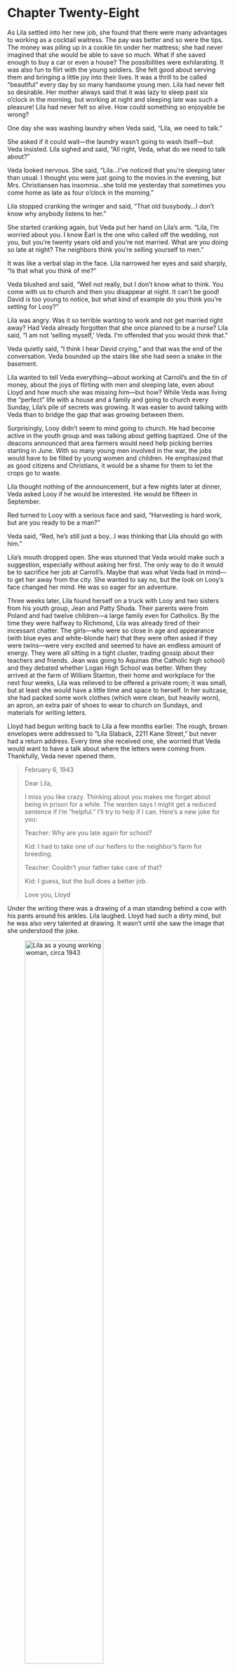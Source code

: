 # Chapter Twenty-Eight

As Lila settled into her new job, she found that there were many advantages to working as a cocktail waitress. The pay was better and so were the tips. The money was piling up in a cookie tin under her mattress; she had never imagined that she would be able to save so much. What if she saved enough to buy a car or even a house? The possibilities were exhilarating. It was also fun to flirt with the young soldiers. She felt good about serving them and bringing a little joy into their lives. It was a thrill to be called "beautiful" every day by so many handsome young men. Lila had never felt so desirable. Her mother always said that it was lazy to sleep past six o'clock in the morning, but working at night and sleeping late was such a pleasure! Lila had never felt so alive. How could something so enjoyable be wrong?  

One day she was washing laundry when Veda said, "Lila, we need to talk." 

She asked if it could wait---the laundry wasn't going to wash itself---but Veda insisted. Lila sighed and said, "All right, Veda, what do we need to talk about?" 

Veda looked nervous. She said, "Lila&hellip;I've noticed that you're sleeping later than usual. I thought you were just going to the movies in the evening, but Mrs. Christiansen has insomnia&hellip;she told me yesterday that sometimes you come home as late as four o'clock in the morning." 

Lila stopped cranking the wringer and said, "That old busybody&hellip;I don't know why anybody listens to her." 

She started cranking again, but Veda put her hand on Lila's arm. "Lila, I'm worried about you. I know Earl is the one who called off the wedding, not you, but you're twenty years old and you're not married. What are you doing so late at night? The neighbors think you're selling yourself to men."  

It was like a verbal slap in the face. Lila narrowed her eyes and said sharply, "Is that what you think of me?" 

Veda blushed and said, "Well not really, but I don't know what to think. You come with us to church and then you disappear at night. It can't be good! David is too young to notice, but what kind of example do you think you're setting for Looy?" 

Lila was angry. Was it so terrible wanting to work and not get married right away? Had Veda already forgotten that she once planned to be a nurse? Lila said, "I am not 'selling myself,' Veda. I'm offended that you would think that." 

Veda quietly said, "I think I hear David crying," and that was the end of the conversation. Veda bounded up the stairs like she had seen a snake in the basement.  

Lila wanted to tell Veda everything---about working at Carroll's and the tin of money, about the joys of flirting with men and sleeping late, even about Lloyd and how much she was missing him---but how? While Veda was living the "perfect" life with a house and a family and going to church every Sunday, Lila's pile of secrets was growing. It was easier to avoid talking with Veda than to bridge the gap that was growing between them.  

Surprisingly, Looy didn't seem to mind going to church. He had become active in the youth group and was talking about getting baptized. One of the deacons announced that area farmers would need help picking berries starting in June. With so many young men involved in the war, the jobs would have to be filled by young women and children. He emphasized that as good citizens and Christians, it would be a shame for them to let the crops go to waste. 

Lila thought nothing of the announcement, but a few nights later at dinner, Veda asked Looy if he would be interested. He would be fifteen in September. 

Red turned to Looy with a serious face and said, "Harvesting is hard work, but are you ready to be a man?" 

Veda said, "Red, he's still just a boy&hellip;I was thinking that Lila should go with him." 

Lila's mouth dropped open. She was stunned that Veda would make such a suggestion, especially without asking her first. The only way to do it would be to sacrifice her job at Carroll's. Maybe that was what Veda had in mind---to get her away from the city. She wanted to say no, but the look on Looy's face changed her mind. He was so eager for an adventure.  

Three weeks later, Lila found herself on a truck with Looy and two sisters from his youth group, Jean and Patty Shuda. Their parents were from Poland and had twelve children---a large family even for Catholics. By the time they were halfway to Richmond, Lila was already tired of their incessant chatter. The girls---who were so close in age and appearance (with blue eyes and white-blonde hair) that they were often asked if they were twins---were very excited and seemed to have an endless amount of energy. They were all sitting in a tight cluster, trading gossip about their teachers and friends. Jean was going to Aquinas (the Catholic high school) and they debated whether Logan High School was better. When they arrived at the farm of William Stanton, their home and workplace for the next four weeks, Lila was relieved to be offered a private room; it was small, but at least she would have a little time and space to herself. In her suitcase, she had packed some work clothes (which were clean, but heavily worn), an apron, an extra pair of shoes to wear to church on Sundays, and materials for writing letters.  

Lloyd had begun writing back to Lila a few months earlier. The rough, brown envelopes were addressed to "Lila Slaback, 2211 Kane Street," but never had a return address. Every time she received one, she worried that Veda would want to have a talk about where the letters were coming from. Thankfully, Veda never opened them.  

> February 6, 1943  
>
> Dear Lila,  
>
> I miss you like crazy. Thinking about you makes me forget about being in prison for a while. The warden says I might get a reduced sentence if I'm "helpful." I'll try to help if I can. Here's a new joke for you:  
>
> Teacher: Why are you late again for school?  
>
> Kid: I had to take one of our heifers to the neighbor's farm for breeding.  
>
> Teacher: Couldn't your father take care of that?  
>
> Kid: I guess, but the bull does a better job.  
>
> Love you, Lloyd

Under the writing there was a drawing of a man standing behind a cow with his pants around his ankles. Lila laughed. Lloyd had such a dirty mind, but he was also very talented at drawing. It wasn't until she saw the image that she understood the joke.  

![Lila as a young working woman, circa 1943](images/Akou15.jpg){fig-alt="A black-and-white snapshot of a young woman wearing a patterned blouse, a light jacket, and a knee-length skirt. She is smiling and standing in front of a modest house that needs a fresh coat of paint. It may be the house where she grew up." width="65%"}

By the end of the first week, Lila regretted that she had not said no to Veda. Although summer was just getting underway, it was hot, and the mosquitoes were thick. It was fun to pick berries on a Saturday---the Slabacks had done that many times to get berries for jam---but doing it every day was backbreaking work. The strawberries were low to the ground. It was killing her knees. The blueberries grew on higher bushes, but they were so small. It took a lot of picking to fill a single bucket. The berries ripened in stages; by the time they reached the end of the field, it would be time to go back and pick the berries that had just ripened. She was grateful when Mrs. Stanton asked if she would help with cleaning and food preparation in the afternoon. Anything to get out of the fields a little early.  

Looy, Jean, and Patty were sleeping in the barn. Lila knew that Veda would not approve of the "mixed company," but her only choice was to keep her private room or sleep in the barn with them. Lila decided to keep the room. What Veda didn't know wouldn't hurt her. Besides---after spending all day in the fields, what trouble could Looy and the girls possibly get into? Lila was worn out from the work and assumed they were too.  

Four weeks later, the berry season was over. Mr. Stanton thanked them for their hard work and paid them each fifty dollars. Looy and the girls were thrilled. All the way home, they talked about how they would spend the money. Jean and Patty were giving part of their wages to their parents, but Veda had already promised Looy that he could keep whatever he earned. Lila was disappointed. She could have made more money in one week by working at Carroll's.  

A few months later, they heard that Jean was pregnant. Her parents had decided that Looy and Jean were "too young" to get married, so they sent her to live in a house for unwed mothers. It was supposed to be a secret, but of course, everyone in the church knew. It was a major scandal. A few days after they heard the news, Veda cornered Lila in the kitchen and demanded to know why Lila had "allowed" this to happen while they were on the farm. "You were the adult! You were supposed to make sure that nothing happened!"  

Lila flushed with anger and frustration that Veda was blaming her. She yelled, "You and I were both there when Red asked Looy if he wanted to be a man. What did you think was going to happen, Veda? Was I supposed to treat him like a child?" Sometimes while walking to and from work, Lila wondered if Jean's baby would be a boy or a girl. Would he or she be funny or serious? Would the baby grow up to be a factory worker or maybe something more exciting like a famous wrestler? How could Jean's parents force her to give the child up for adoption? How could Jean just allow it to happen? Maybe Looy and Jean were too young to get married, but it was a tragedy for everyone. The baby would never know that he or she was a Slaback.  

## Notes

The work of cocktail waitressing combines food and beverage service with adult entertainment. I know for a fact that Lila worked in bars as an adult. She might have found the work exciting, but it was not very socially acceptable. It's a very different lifestyle from being a Catholic stay-at-home mother. Lila and Veda were naturally growing apart. I imagine how difficult it would have been for Lila to be confronted and judged by her not-much-older sister.  

I stumbled across a tiny snippet of news that Lila and "Loy" were picking berries in Minnesota in 1942. I questioned whether that was Lloyd or Loyal, but I eventually realized that Lloyd was in prison during that time. In this chapter, the job becomes a pretext for Veda to get Lila out of her job and into something more wholesome. However, it backfires on both of them when Lila fails to supervise Looy and one of the girls (Looy's eventually wife in real life) gets pregnant. I have no idea if they really had an unplanned pregnancy, but this story gives us insight into two things: 

- the pressure on girls and young women to avoid having a child out of wedlock, and 
- Lila's perspective on pregnancy and motherhood. 

She is not eager to become a mother, but she is also sad (maybe even a bit angry) that Jean has been forced to give away her child.  

For more information, see @baeckström2022a, @budin2021a, and @spurlock2015a.  
